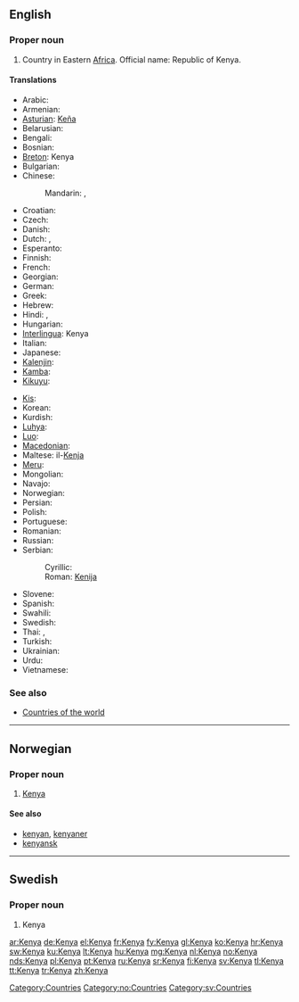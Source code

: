 ==English==
{{wikipedia}}

===Proper noun===
{{en-proper noun}}

# Country in Eastern [[Africa]]. Official name: Republic of Kenya.

====Translations====
{{trans-top|country in Eastern Africa}}
* Arabic: {{t|ar|كينيا|f|tr=kiinya}}
* Armenian: {{t-|hy|Քենիա|tr=K'enia}}
* [[Asturian]]: [[Keña]]
* Belarusian: {{t-|be|Кенія|f|tr=Kénija|xs=Belarusian}}
* Bengali: {{t|bn|কেনিয়া|sc=Beng|xs=Bengali}}
* Bosnian: {{t-|bs|Kenija|f}}
* [[Breton]]: Kenya
* Bulgarian: {{t|bg|Кения|f|tr=Kénija}}
* Chinese:
*: Mandarin: {{t|cmn|肯尼亞|sc=Hani}},  {{t|cmn|肯尼亚|tr=Kěnníyà|sc=Hani}}
* Croatian: {{t+|hr|Kenija|f}}
* Czech: {{t+|cs|Keňa|f}}
* Danish: {{t-|da|Kenya}}
* Dutch: {{t+|nl|Kenia}}, {{t+|nl|Kenya}}
* Esperanto: {{t-|eo|Kenjo|xs=Esperanto}}
* Finnish: {{t+|fi|Kenia}}
* French: {{t+|fr|Kenya}}
* Georgian: {{t|ka|კენია|sc=Geor|xs=Georgian}}
* German: {{t+|de|Kenia}}
* Greek: {{t-|el|Κένυα|f|tr=Kénya}}
* Hebrew: {{t|he|קניה|f|tr=kenya}}
* Hindi: {{t|hi|कीनिया|tr=kīniyā|xs=Hindi}},  {{t|hi|केन्या|tr=kēn'yā|xs=Hindi}}
* Hungarian: {{t+|hu|Kenya}}
* [[Interlingua]]: Kenya
* Italian: {{t-|it|Kenya}}
* Japanese: {{t+|ja|ケニア|tr=Kenia}}
* [[Kalenjin]]: {{tø|kln|Kenya}}
* [[Kamba]]: {{tø|kam|Kenya}}
* [[Kikuyu]]: {{tø|ki|Kenya}}
{{trans-mid}}
* [[Kis]]: {{tø|kis|Kenya}}
* Korean: {{t+|ko|케냐|tr=Kenya|sc=Hang}}
* Kurdish: {{t|ku|کینیا|sc=ku-Arab}}
* [[Luhya]]: {{tø|luy|Kenya}}
* [[Luo]]: {{tø|luo|Kenya}}
* [[Macedonian]]: {{t+|mk|Кенија|f|tr=Kénija}}
* Maltese: il-[[Kenja]]
* [[Meru]]: {{tø|mer|Kenya}}
* Mongolian: {{t|mn|Кени|tr=Kéni|sc=Cyrl|xs=Mongolian}}
* Navajo: {{tø|nv|Kénya}}
* Norwegian: {{t+|no|Kenya}}
* Persian: {{t-|fa|کنیا|xs=Persian}}
* Polish: {{t+|pl|Kenia|f}}
* Portuguese: {{t+|pt|Quénia|f}}
* Romanian: {{t-|ro|Kenya|f}}
* Russian: {{t|ru|Кения|f|tr=Kénija}}
* Serbian:
*: Cyrillic: {{t-|sr|Кенија|f|sc=Cyrl}}
*: Roman: [[Kenija#Serbian|Kenija]] {{f}}
* Slovene: {{t+|sl|Kenija|f}}
* Spanish: {{t+|es|Kenia|f}}
* Swahili: {{t-|sw|kenya|xs=Swahili}}
* Swedish: {{t+|sv|Kenya}}
* Thai: {{t|th|เคนยา}},  {{t|th|ประเทศเคนยา}}
* Turkish: {{t+|tr|Kenya}}
* Ukrainian: {{t+|uk|Кенія|f|tr=Kénija|xs=Ukrainian}}
* Urdu: {{t|ur|کینیا|tr=kīniyā|xs=Urdu}}
* Vietnamese: {{t-|vi|Kenya|xs=Vietnamese}}
{{trans-bottom}}

===See also===
* [[Appendix:Countries of the world|Countries of the world]]

[[Category:Countries]]

----

==Norwegian==

===Proper noun===
{{infl|no|proper noun}}

# [[#English|Kenya]]

====See also====
* [[kenyan]], [[kenyaner]]
* [[kenyansk]]

[[Category:no:Countries]]

----

==Swedish==

===Proper noun===
{{infl|sv|proper noun}}

# Kenya

[[Category:sv:Countries]]

[[ar:Kenya]]
[[de:Kenya]]
[[el:Kenya]]
[[fr:Kenya]]
[[fy:Kenya]]
[[gl:Kenya]]
[[ko:Kenya]]
[[hr:Kenya]]
[[sw:Kenya]]
[[ku:Kenya]]
[[lt:Kenya]]
[[hu:Kenya]]
[[mg:Kenya]]
[[nl:Kenya]]
[[no:Kenya]]
[[nds:Kenya]]
[[pl:Kenya]]
[[pt:Kenya]]
[[ru:Kenya]]
[[sr:Kenya]]
[[fi:Kenya]]
[[sv:Kenya]]
[[tl:Kenya]]
[[tt:Kenya]]
[[tr:Kenya]]
[[zh:Kenya]]